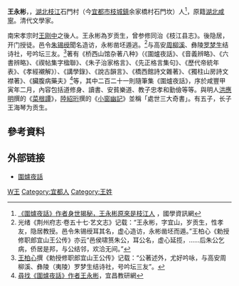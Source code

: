 {{Infobox writer 
| name         = 王永彬
| image        = 
| imagesize    = 
| caption      = 
| pseudonym    = 橋西館主人
| zi           = 潤芳
| hao          = 宜山
| birthname    = 王永彬
| birthdate    = {{Birth date|1792|2|15}}
| birthplace   = {{QIN}}[[荊州府|荊州府]][[枝城鎮|枝江]]縣
| deathdate    = {{Death date and age|1869|3|7|1792|2|15}}
| deathplace   = {{QIN}}[[荊州府|荊州府]][[枝城鎮|枝江]]縣
| occupation   = 
| nationality  = {{QIN}}
| period       = 
| genre        = 
| subject      = 
| movement     = 
| notableworks = 《[[圍爐夜話|圍爐夜話]]》
| spouse       = 
| partner      = 
| children     = 長子：王海琴
| relatives    = 
| influences   =
| influenced   = 
| awards       = 
| signature    = 
| website      = 
}}

'''王永彬'''，{{BD|1792年||1869年||}}，[[湖北|湖北]][[枝城鎮|枝江]]石門村（今[[宜都市|宜都市]][[枝城鎮|枝城鎮]]余家橋村石門坎）人<ref>[http://news.guoxue.com/article.php?articleid=28725 《圍爐夜話》作者身世揭秘，王永彬原來是枝江人] {{Wayback|url=http://news.guoxue.com/article.php?articleid=28725 |date=20190716112150 }}，國學資訊網</ref>，原籍[[湖北|湖北]][[咸寧|咸寧]]。清代文學家。

南宋孝宗时[[王刚中|王刚中]]之後人。王永彬為岁贡生，曾参修同治《枝江县志》。後隐居，开门授徒。邑令[[朱锡绶|朱锡绶]]聞名造访，永彬凿坯遁逃。<ref>光绪《荆州府志·卷五十七·艺文志》记载：“王永彬，字宜山，岁贡生，性孝友，隐居教授。邑令朱锡绶耳其名，虚心造访，永彬凿坯而遁。”王柏心《勅授修职郎宜山王公传》亦云“邑侯啸筼朱公，耳公名，虚心延揽，……后朱公乞病，侨居是邦，与公结邻，欢洽无间。”</ref>与高安[[周柳溪|周柳溪]]、彝陵[[罗梦生|罗梦生]]结诗社，号吟坛三友。<ref>[[王柏心|王柏心]]撰《勅授修职郎宜山王公传》记载：“公著述外，尤好吟咏，与高安周柳溪、彝陵（夷陵）罗梦生结诗社，号吟坛三友”。</ref>著有《桥西山馆杂著八种》（《圍爐夜話》、《音義辨略》、《六書辨略》、《禊帖集字楹聯》、《朱子治家格言》、《先正格言集句》、《歷代帝統年表》、《孝經襯解》）、《講學錄》、《說古韻言》、《橋西館詩文雜著》、《獨柱山房詩文襟著》、《臟腹病藥夫》<ref>[http://www.ycjyw.net.cn/article/showinfo.php?id=2955 尋找《圍爐夜話》作者王永彬]{{dead link|date=2018年3月 |bot=InternetArchiveBot |fix-attempted=yes }}，宜昌教研網</ref>等，其中二百二十一則隨筆集《圍爐夜話》，序於咸豐甲寅年二月，內容包括道修身、讀書、安貧樂道、教子忠孝和勤儉等等。與明人[[洪應明|洪應明]]撰的《[[菜根譚|菜根譚]]》，[[陸紹珩|陸紹珩]]撰的《[[小窗幽記|小窗幽記]]》並稱「處世三大奇書」。有五子，长子王海琴为贡生。

==參考資料==
{{reflist}}

==外部链接==
*[http://www.gutenberg.org/etext/25421 圍爐夜話] {{Wayback|url=http://www.gutenberg.org/etext/25421 |date=20090924202537 }}


[[Category:清朝散文家|W王]]
[[Category:宜都人|Category:宜都人]]
[[Category:王姓|Category:王姓]]